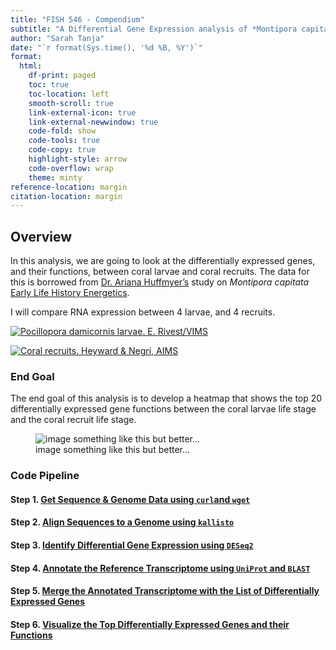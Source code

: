 ```yaml
---
title: "FISH 546 - Compendium"
subtitle: "A Differential Gene Expression analysis of *Montipora capitata* corals from two life-history stages [![DOI](https://zenodo.org/badge/621460253.svg)](https://zenodo.org/badge/latestdoi/621460253)"
author: "Sarah Tanja"
date: "`r format(Sys.time(), '%d %B, %Y')`"  
format:
  html:
    df-print: paged
    toc: true
    toc-location: left
    smooth-scroll: true
    link-external-icon: true
    link-external-newwindow: true
    code-fold: show
    code-tools: true
    code-copy: true
    highlight-style: arrow
    code-overflow: wrap
    theme: minty
reference-location: margin
citation-location: margin
---
```


## Overview
In this analysis, we are going to look at the differentially expressed genes, and their functions, between coral larvae and coral recruits. The data for this is borrowed from [Dr. Ariana Huffmyer's](https://linktr.ee/ashuffmyer) study on *Montipora capitata* [Early Life History Energetics](https://github.com/AHuffmyer/EarlyLifeHistory_Energetics).

I will compare RNA expression between 4 larvae, and 4 recruits.

::: column-margin
[![Pocillopora damicornis larvae. E. Rivest/VIMS](https://scx2.b-cdn.net/gfx/news/hires/2018/genomicstudy.jpg){fig-alt="Two Pocillopora damicronis larvae floating against a black background. The larvae are torpedo-shaped, and have a brown core like a chocolate-filled eclair. The brown color is from the algal symbionts which enter the Pocillopora damicornis larvae before they are released during brooder spawning by adult corals."}](https://www.vims.edu/newsandevents/topstories/2018/coral_genex.php)
:::

::: column-margin
[![Coral recruits. Heyward & Negri, AIMS](https://cdn.mos.cms.futurecdn.net/YDBoc5EJJBz4w9Mp2chzqB.jpg){fig-alt="Coral recruits like a small droplets of jelly with radial symmetry speckle a black background."}](https://www.nbcnews.com/id/wbna46595524)
:::

### End Goal
The end goal of this analysis is to develop a heatmap that shows the top 20 differentially expressed gene functions between the coral larvae life stage and the coral recruit life stage. 


![image something like this but better...](https://i.ibb.co/7G4fg25/Clustered-heatmap.png)


### Code Pipeline
#### Step 1. [Get Sequence & Genome Data using `curl`and `wget`](https://rpubs.com/sarah_tanja/1047965)

#### Step 2. [Align Sequences to a Genome using `kallisto`](https://rpubs.com/sarah_tanja/1047958)

#### Step 3. [Identify Differential Gene Expression using `DESeq2`](https://rpubs.com/sarah_tanja/1047962)

#### Step 4. [Annotate the Reference Transcriptome using `UniProt` and `BLAST`](https://rpubs.com/sarah_tanja/1047968)

#### Step 5. [Merge the Annotated Transcriptome with the List of Differentially Expressed Genes](https://rpubs.com/sarah_tanja/1047972)

#### Step 6. [Visualize the Top Differentially Expressed Genes and their Functions](https://rpubs.com/sarah_tanja/1047950)


